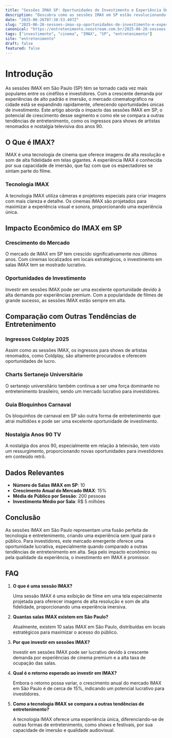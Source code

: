 ```yaml
---
title: "Sessões IMAX SP: Oportunidades de Investimento e Experiência Única"
description: "Descubra como as sessões IMAX em SP estão revolucionando a experiência cinematográfica e apresentando oportunidades únicas para investidores."
date: "2025-06-26T07:38:53.407Z"
slug: "2025-06-26-sessoes-imax-sp-oportunidades-de-investimento-e-experiencia-unica"
canonical: "https://entretenimento.neostream.com.br/2025-06-26-sessoes-imax-sp-oportunidades-de-investimento-e-experiencia-unica"
tags: ["investimento", "cinema", "IMAX", "SP", "entretenimento"]
site: "entretenimento"
draft: false
featured: false
---
```


# Introdução

As sessões IMAX em São Paulo (SP) têm se tornado cada vez mais populares entre os cinéfilos e investidores. Com a crescente demanda por experiências de alto padrão e imersão, o mercado cinematográfico na cidade está se expandindo rapidamente, oferecendo oportunidades únicas de investimento. Este artigo aborda o impacto das sessões IMAX em SP, o potencial de crescimento desse segmento e como ele se compara a outras tendências de entretenimento, como os ingressos para shows de artistas renomados e nostalgia televisiva dos anos 90.

## O Que é IMAX?

IMAX é uma tecnologia de cinema que oferece imagens de alta resolução e som de alta fidelidade em telas gigantes. A experiência IMAX é conhecida por sua capacidade de imersão, que faz com que os espectadores se sintam parte do filme.

### Tecnologia IMAX

A tecnologia IMAX utiliza câmeras e projetores especiais para criar imagens com mais clareza e detalhe. Os cinemas IMAX são projetados para maximizar a experiência visual e sonora, proporcionando uma experiência única.

## Impacto Econômico do IMAX em SP

### Crescimento do Mercado

O mercado de IMAX em SP tem crescido significativamente nos últimos anos. Com cinemas localizados em locais estratégicos, o investimento em salas IMAX tem se mostrado lucrativo.

### Oportunidades de Investimento

Investir em sessões IMAX pode ser uma excelente oportunidade devido à alta demanda por experiências premium. Com a popularidade de filmes de grande sucesso, as sessões IMAX estão sempre em alta.

## Comparação com Outras Tendências de Entretenimento

### Ingressos Coldplay 2025

Assim como as sessões IMAX, os ingressos para shows de artistas renomados, como Coldplay, são altamente procurados e oferecem oportunidades de lucro.

### Charts Sertanejo Universitário

O sertanejo universitário também continua a ser uma força dominante no entretenimento brasileiro, sendo um mercado lucrativo para investidores.

### Guia Bloquinhos Carnaval

Os bloquinhos de carnaval em SP são outra forma de entretenimento que atrai multidões e pode ser uma excelente oportunidade de investimento.

### Nostalgia Anos 90 TV

A nostalgia dos anos 90, especialmente em relação à televisão, tem visto um ressurgimento, proporcionando novas oportunidades para investidores em conteúdo retrô.

## Dados Relevantes

- **Número de Salas IMAX em SP**: 10
- **Crescimento Anual do Mercado IMAX**: 15%
- **Média de Público por Sessão**: 200 pessoas
- **Investimento Médio por Sala**: R$ 5 milhões

## Conclusão

As sessões IMAX em São Paulo representam uma fusão perfeita de tecnologia e entretenimento, criando uma experiência sem igual para o público. Para investidores, este mercado emergente oferece uma oportunidade lucrativa, especialmente quando comparado a outras tendências de entretenimento em alta. Seja pelo impacto econômico ou pela qualidade da experiência, o investimento em IMAX é promissor.

## FAQ

1. **O que é uma sessão IMAX?**
   
   Uma sessão IMAX é uma exibição de filme em uma tela especialmente projetada para oferecer imagens de alta resolução e som de alta fidelidade, proporcionando uma experiência imersiva.

2. **Quantas salas IMAX existem em São Paulo?**
   
   Atualmente, existem 10 salas IMAX em São Paulo, distribuídas em locais estratégicos para maximizar o acesso do público.

3. **Por que investir em sessões IMAX?**
   
   Investir em sessões IMAX pode ser lucrativo devido à crescente demanda por experiências de cinema premium e a alta taxa de ocupação das salas.

4. **Qual é o retorno esperado ao investir em IMAX?**
   
   Embora o retorno possa variar, o crescimento anual do mercado IMAX em São Paulo é de cerca de 15%, indicando um potencial lucrativo para investidores.

5. **Como a tecnologia IMAX se compara a outras tendências de entretenimento?**
   
   A tecnologia IMAX oferece uma experiência única, diferenciando-se de outras formas de entretenimento, como shows e festivais, por sua capacidade de imersão e qualidade audiovisual.